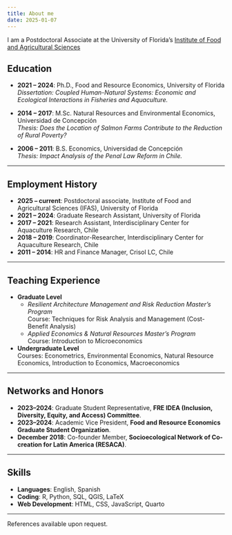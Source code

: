 ---
title: About me
date: 2025-01-07
---

I am a Postdoctoral Associate at the University of Florida's [Institute of Food and Agricultural Sciences](https://ifas.ufl.edu/about-us/)

## Education
- **2021 – 2024**: Ph.D., Food and Resource Economics, University of Florida  
  *Dissertation: Coupled Human-Natural Systems: Economic and Ecological Interactions in Fisheries and Aquaculture.*

- **2014 – 2017**: M.Sc. Natural Resources and Environmental Economics, Universidad de Concepción  
  *Thesis: Does the Location of Salmon Farms Contribute to the Reduction of Rural Poverty?*

- **2006 – 2011**: B.S. Economics, Universidad de Concepción  
  *Thesis: Impact Analysis of the Penal Law Reform in Chile.*

---

## Employment History
- **2025 – current**: Postdoctoral associate, Institute of Food and Agricultural Sciences (IFAS), University of Florida 
- **2021 – 2024**: Graduate Research Assistant, University of Florida  
- **2017 – 2021**: Research Assistant, Interdisciplinary Center for Aquaculture Research, Chile  
- **2018 – 2019**: Coordinator-Researcher, Interdisciplinary Center for Aquaculture Research, Chile  
- **2011 – 2014**: HR and Finance Manager, Crisol LC, Chile  

---

## Teaching Experience
- **Graduate Level**  
  - *Resilient Architecture Management and Risk Reduction Master's Program*  
    Course: Techniques for Risk Analysis and Management (Cost-Benefit Analysis)  
  - *Applied Economics & Natural Resources Master's Program*  
    Course: Introduction to Microeconomics  
- **Undergraduate Level**  
  Courses: Econometrics, Environmental Economics, Natural Resource Economics, Introduction to Economics, Macroeconomics  

---

## Networks and Honors
- **2023–2024**: Graduate Student Representative, **FRE IDEA (Inclusion, Diversity, Equity, and Access) Committee**.
- **2023–2024**: Academic Vice President, **Food and Resource Economics Graduate Student Organization**.
- **December 2018**: Co-founder Member, **Socioecological Network of Co-creation for Latin America (RESACA)**.

---

## Skills
- **Languages**: English, Spanish  
- **Coding**: R, Python, SQL, QGIS, LaTeX  
- **Web Development**: HTML, CSS, JavaScript, Quarto  

---

References available upon request.

